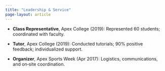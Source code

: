```yaml
---
title: "Leadership & Service"
page-layout: article
---
```


-   **Class Representative**, Apex College (2019): Represented 60 students; coordinated with faculty.\

-   **Tutor**, Apex College (2019): Conducted tutorials; 90% positive feedback; individualized support.\

-   **Organizer**, Apex Sports Week (Apr 2017): Logistics, communications, and on‑site coordination.
